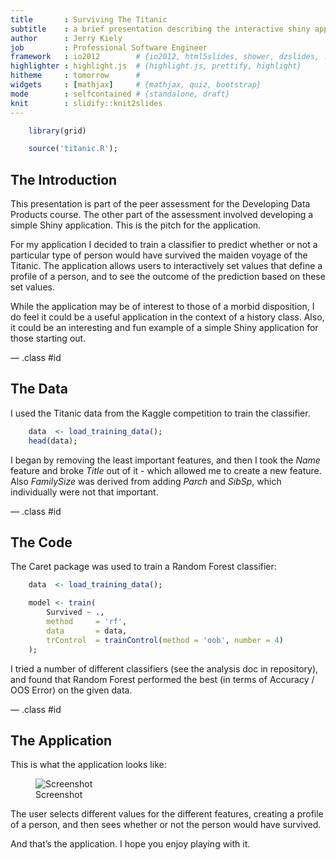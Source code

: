 ```yaml
---
title       : Surviving The Titanic
subtitle    : a brief presentation describing the interactive shiny app
author      : Jerry Kiely
job         : Professional Software Engineer
framework   : io2012        # {io2012, html5slides, shower, dzslides, ...}
highlighter : highlight.js  # {highlight.js, prettify, highlight}
hitheme     : tomorrow      # 
widgets     : [mathjax]     # {mathjax, quiz, bootstrap}
mode        : selfcontained # {standalone, draft}
knit        : slidify::knit2slides
---
```


```r

    library(grid)

    source('titanic.R');

```

## The Introduction

This presentation is part of the peer assessment for the Developing Data Products course. 
The other part of the assessment involved developing a simple Shiny application. This is 
the pitch for the application.

For my application I decided to train a classifier to predict whether or not a particular 
type of person would have survived the maiden voyage of the Titanic. The application allows 
users to interactively set values that define a profile of a person, and to see the outcome 
of the prediction based on these set values. 

While the application may be of interest to those of a morbid disposition, I do feel it 
could be a useful application in the context of a history class. Also, it could be an 
interesting and fun example of a simple Shiny application for those starting out.


--- .class #id 

## The Data

I used the Titanic data from the Kaggle competition to train the classifier.

```r

    data  <- load_training_data();
    head(data);

```
I began by removing the least important features, and then I took the _Name_ feature and 
broke _Title_ out of it - which allowed me to create a new feature. Also _FamilySize_ was 
derived from adding _Parch_ and _SibSp_, which individually were not that important.


--- .class #id 

## The Code

The Caret package was used to train a Random Forest classifier:

```r

    data  <- load_training_data();

    model <- train(
        Survived ~ ., 
        method     = 'rf', 
        data       = data,
        trControl  = trainControl(method = 'oob', number = 4)
    );

```
I tried a number of different classifiers (see the analysis doc in repository), and 
found that Random Forest performed the best (in terms of Accuracy / OOS Error) on the 
given data.

--- .class #id 


## The Application

This is what the application looks like:

![Screenshot](./images/screenshot.png)

The user selects different values for the different features, creating a profile of a person, 
and then sees whether or not the person would have survived.

And that's the application. I hope you enjoy playing with it.

